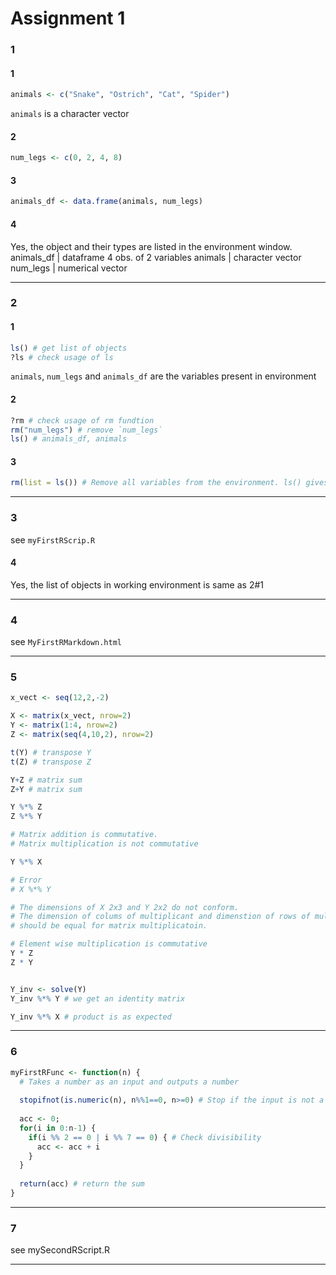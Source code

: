 
# Assignment 1

### 1

#### 1
```r
animals <- c("Snake", "Ostrich", "Cat", "Spider")
```
 `animals` is a character vector

#### 2
```r
num_legs <- c(0, 2, 4, 8)
```

#### 3
```r
animals_df <- data.frame(animals, num_legs)
```

#### 4  
Yes, the object and their types are listed in the environment window.
animals_df  |   dataframe 4 obs. of 2 variables
animals     |   character vector
num_legs    |   numerical vector

___

### 2

#### 1
```r
ls() # get list of objects
?ls # check usage of ls
```
`animals`, `num_legs` and `animals_df` are the variables present in environment

#### 2
```r
?rm # check usage of rm fundtion
rm("num_legs") # remove `num_legs`
ls() # animals_df, animals
```

#### 3
```r
rm(list = ls()) # Remove all variables from the environment. ls() gives the character vector of all variables in the environment.
```

___

### 3

see `myFirstRScrip.R`

#### 4
Yes, the list of objects in working environment is same as 2#1

___

### 4

see `MyFirstRMarkdown.html`

___

### 5

```r
x_vect <- seq(12,2,-2)
```
```r
X <- matrix(x_vect, nrow=2)
Y <- matrix(1:4, nrow=2)
Z <- matrix(seq(4,10,2), nrow=2)

t(Y) # transpose Y
t(Z) # transpose Z

Y+Z # matrix sum
Z+Y # matrix sum

Y %*% Z
Z %*% Y

# Matrix addition is commutative.  
# Matrix multiplication is not commutative

Y %*% X

# Error 
# X %*% Y

# The dimensions of X 2x3 and Y 2x2 do not conform.
# The dimension of colums of multiplicant and dimenstion of rows of multiplier
# should be equal for matrix multiplicatoin.

# Element wise multiplication is commutative
Y * Z
Z * Y


Y_inv <- solve(Y)
Y_inv %*% Y # we get an identity matrix

Y_inv %*% X # product is as expected

```

___

### 6

```r
myFirstRFunc <- function(n) {
  # Takes a number as an input and outputs a number
  
  stopifnot(is.numeric(n), n%%1==0, n>=0) # Stop if the input is not a non-negative integer.
  
  acc <- 0;
  for(i in 0:n-1) {
    if(i %% 2 == 0 | i %% 7 == 0) { # Check divisibility
      acc <- acc + i
    }
  }
  
  return(acc) # return the sum
}
```

___

### 7

see mySecondRScript.R

___






